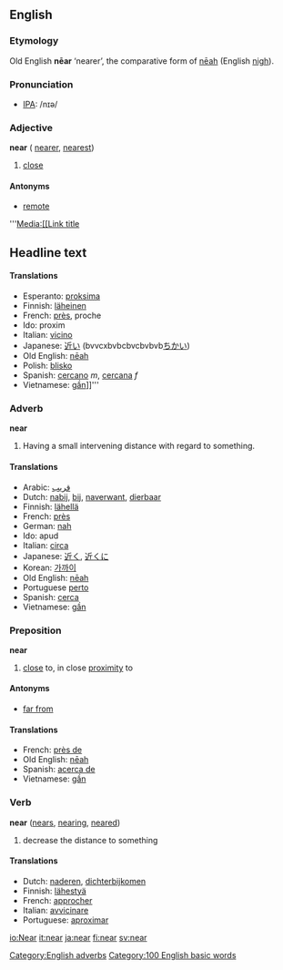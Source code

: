 ==English==

{{rank|means|thus|order|285|near|public|others|anything}}

===Etymology===
Old English '''nēar''' ‘nearer’, the comparative form of [[neah|nēah]] (English [[nigh]]).

=== Pronunciation ===
*[[w:IPA|IPA]]: /nɪə/

=== Adjective ===
'''near''' ({{compare}} [[nearer]], {{super}} [[nearest]])

#[[close]]

====Antonyms====
*[[remote]]

'''[[Media:[[Link title]]
== Headline text ==
====Translations====
*Esperanto: [[proksima]]
*Finnish: [[läheinen]]
*French: [[près]], proche
*Ido: proxim
*Italian: [[vicino]]
*Japanese: [[近い]] (bvvcxbvbcbvcbvbvb[[ちかい]])
*Old English: [[neah|nēah]]
*Polish: [[blisko]]
*Spanish: [[cercano]] ''m'', [[cercana]] ''f''
*Vietnamese: [[gần]]]]'''

=== Adverb ===
'''near'''

#Having a small intervening distance with regard to something.

==== Translations ====
*Arabic: [[قريب]]
*Dutch: [[nabij]], [[bij]], [[naverwant]], [[dierbaar]]
*Finnish: [[lähellä]]
*French: [[près]]
*German: [[nah]]
*Ido: apud
*Italian: [[circa]]
*Japanese: [[近く]], [[近くに]]
*Korean: [[가까이]]
*Old English: [[neah|nēah]]
*Portuguese [[perto]]
*Spanish: [[cerca]]
*Vietnamese: [[gần]]

=== Preposition ===
'''near'''

#[[close]] to, in close [[proximity]] to

==== Antonyms ====
*[[far from]]

==== Translations ====
*French: [[près de]]
*Old English: [[neah|nēah]]
*Spanish: [[acerca de]]
*Vietnamese: [[gần]]

=== Verb ===
'''near''' ([[nears]], [[nearing]], [[neared]])

# decrease the distance to something

==== Translations ====
*Dutch: [[naderen]], [[dichterbijkomen]]
*Finnish: [[lähestyä]]
*French: [[approcher]]
*Italian: [[avvicinare]]
*Portuguese: [[aproximar]]

[[Category:English adverbs]]
[[Category:100 English basic words]]

[[io:Near]]
[[it:near]]
[[ja:near]]
[[fi:near]]
[[sv:near]]